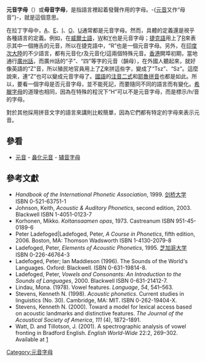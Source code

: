 {{No footnotes|time=2019-10-04}}
'''元音字母'''（{{Lang|en|vowel letter}}）或'''母音字母'''，是指語言裡起着發聲作用的字母。-{[[元音|元音]]又作“母音”}-，就是這個意思。

在拉丁字母中，[[A|A]]、[[E|E]]、[[I|I]]、[[O|O]]、[[U|U]]通常都是元音字母。然而，具體的定義還是視乎各種語言的定義。例如，在[[威爾士語|威爾士語]]，[[W|W]]和[[Y|Y]]也是元音字母；[[捷克語|捷克語]]用上了[[R|R]]來表示其中一個捲舌的元音，所以在捷克語中，“R”也是一個元音字母。另外，在[[印度次大陸|印度次大陸]]的不少語言，都有元音化r及元音化l這兩個特殊元音。[[香港|香港]]開埠初期，當地通行[[廣州話|廣州話]]，而廣州話的“子”、“四”等字的元音（韻母），在外國人聽起來，就好像英語的“Z”音，所以殖民地官員用上了[[Z|Z]]來拼這些字，變成了“Tsz”、“Sz”。這麼說來，連“Z”也可以變成元音字母了。[[國語_(中華民國)|國語]]的[[注音二式|注音二式]]和[[耶魯拼音|耶魯拼音]]也都是如此。所以，要看一個字母是否元音字母，並不能死記，而要隨同不同的語言而有變化。[[希臘字母|希臘字母]]的道理也相同，因為在特殊的程況下“Η”可以不是元音字母，而是標示/h/音的字母。

對於其他採用拼音文字的語言來講則比較簡單，因為它們都有特定的字母來表示元音。

==參看==
*[[元音|元音]] - [[鼻化元音|鼻化元音]] - [[辅音字母|辅音字母]]

== 參考文獻 ==
{{refbegin|2}}
* ''Handbook of the International Phonetic Association'', 1999. [[剑桥大学|剑桥大学]] ISBN 0-521-63751-1
* Johnson, Keith, ''Acoustic & Auditory Phonetics'', second edition, 2003. Blackwell ISBN 1-4051-0123-7
* Korhonen, Mikko. ''Koltansaamen opas'', 1973. Castreanum ISBN 951-45-0189-6
* Peter Ladefoged|Ladefoged, Peter, ''A Course in Phonetics'', fifth edition, 2006. Boston, MA: Thomson Wadsworth ISBN 1-4130-2079-8
* Ladefoged, Peter, ''Elements of Acoustic Phonetics'', 1995. [[芝加哥大学|芝加哥大学]] ISBN 0-226-46764-3
* Ladefoged, Peter; Ian Maddieson (1996). The Sounds of the World's Languages. Oxford: Blackwell. ISBN 0-631-19814-8.
* Ladefoged, Peter, ''Vowels and Consonants: An Introduction to the Sounds of Languages'', 2000. Blackwell ISBN 0-631-21412-7.
* Lindau, Mona. (1978). Vowel features. ''Language'', ''54'', 541–563.
* Stevens, Kenneth N. (1998). ''Acoustic phonetics''. Current studies in linguistics (No. 30). Cambridge, MA: MIT. ISBN 0-262-19404-X.
* Stevens, Kenneth N. (2000). Toward a model for lexical access based on acoustic landmarks and distinctive features. ''The Journal of the Acoustical Society of America'', ''111'' (4), 1872–1891.
* Watt, D. and Tillotson, J. (2001). A spectrographic analysis of vowel fronting in Bradford English. ''English World-Wide'' 22:2, 269–302.  Available at [http://www.abdn.ac.uk/langling/resources/Watt-Tillotson2001.pdf] {{Wayback|url=http://www.abdn.ac.uk/langling/resources/Watt-Tillotson2001.pdf |date=20090225090433 }}
{{refend}}

[[Category:元音字母|Category:元音字母]]